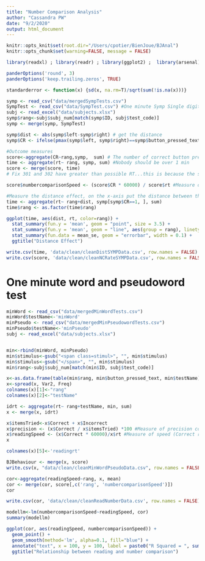 ```yaml
---
title: "Number Comparison Analysis"
author: "Cassandra PW"
date: "9/2/2020"
output: html_document
---
```


```r
knitr::opts_knit$set(root.dir="/Users/cpotier/BienJoue/BJAnal")
knitr::opts_chunk$set(warning=FALSE, message = FALSE)

library(readxl) ; library(readr) ; library(ggplot2) ;  library(arsenal); library(plotly) ; library(ez) ; library(ggpubr) ; library(reshape2) ;  library(plyr) ; library(tidyr) ; library(dplyr) ; library(pander); library(gmodels); require(Hmisc) ; library(afex)

panderOptions('round', 3)
panderOptions('keep.trailing.zeros', TRUE)

standarderror <- function(x) {sd(x, na.rm=T)/sqrt(sum(!is.na(x)))}
```


```r
symp <- read_csv("data/mergedSympTests.csv") 
SympTest <- read_csv("data/SympTest.csv") #One minute Symp Single digit
subj <- read_excel("data/subjects.xlsx")
symp$rang<-subj$subj_num[match(symp$ID, subj$test_code)] 
symp <- merge(symp, SympTest)

symp$dist <- abs(symp$left-symp$right) # get the distance 
symp$CR <- ifelse(pmax(symp$left, symp$right)==symp$button_pressed_text, 1,0) # Score

#Outcome measures
score<-aggregate(CR~rang,symp,  sum) # The number of correct button presses
time <- aggregate(rt~ rang, symp, sum) #Nobody should be over 1 min
score <- merge(score, time)
# Fix 301 and 302 have greater than possible RT...this is because the software did not stop at 1 min.

score$numbercomparisonSpeed <- (score$CR * 60000) / score$rt #Measure of speed (Correct responses * 60000) / time to complete the activity

#Measure the distance effect, on the x-axis put the distance between the compared numbers and on the y-axis the RT
time <- aggregate(rt~ rang+dist, symp[symp$CR==1, ], sum)
time$rang <- as.factor(time$rang)

ggplot(time, aes(dist, rt, color=rang)) +
  stat_summary(fun.y = 'mean', geom = "point", size = 3.5) + 
  stat_summary(fun.y = 'mean', geom = "line", aes(group = rang), linetype = "solid", size=.5) + 
  stat_summary(fun.data = mean_se, geom = "errorbar", width = 0.1) +
  ggtitle("Distance Effect")

write.csv(time, 'data/clean/cleanDistSYMPData.csv', row.names = FALSE)
write.csv(score, 'data/clean/cleanNCRateSYMPData.csv', row.names = FALSE)
```


# One minute word and pseudoword test
```r
minWord <- read_csv("data/mergedMinWordTests.csv")
minWord$testName<-'minWord'
minPseudo <- read_csv("data/mergedMinPseudowordTests.csv")
minPseudo$testName<-'minPseudo'
subj <- read_excel("data/subjects.xlsx")


min<-rbind(minWord, minPseudo)
min$stimulus<-gsub("<span class=stimul>", "", min$stimulus)
min$stimulus<-gsub("</span>", "", min$stimulus)
min$rang<-subj$subj_num[match(min$ID, subj$test_code)]

x<-as.data.frame(table(min$rang, min$button_pressed_text, min$testName))
x<-spread(x, Var2, Freq)
colnames(x)[1]<-"rang"
colnames(x)[2]<-"testName"

idrt <- aggregate(rt~ rang+testName, min, sum)
x <- merge(x, idrt)

x$itemsTried<-x$Correct + x$Incorrect
x$precision <- (x$Correct / x$itemsTried) *100 #Measure of precision correct responses / total responses *100
x$readingSpeed <- (x$Correct * 60000)/x$rt #Measure of speed (Correct responses * 60000) / time to complete the activity
x

colnames(x)[5]<-'readingrt'

BJBehaviour <- merge(x, score)
write.csv(x, "data/clean/cleanMinWordPseudoData.csv", row.names = FALSE)

cor<-aggregate(readingSpeed~rang, x, mean)
cor <- merge(cor, score[,c('rang', 'numbercomparisonSpeed')])
cor

write.csv(cor, 'data/clean/cleanReadNumberData.csv', row.names = FALSE)

modellm<-lm(numbercomparisonSpeed~readingSpeed, cor)
summary(modellm)

ggplot(cor, aes(readingSpeed, numbercomparisonSpeed)) +
  geom_point() +
  geom_smooth(method='lm', alpha=0.1, fill="blue") +
  annotate("text", x = 100, y = 100, label = paste0("R Squared = ", summary(modellm)$r.squared)) +
  ggtitle("Relationship between reading and number comparison")
```


